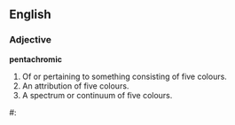 ==English==

===Adjective===
'''pentachromic'''

# Of or pertaining to something consisting of five colours.
# An attribution of five colours.
# A spectrum or continuum of five colours.

#:''{{{2|<!-- example sentence -->}}}''